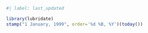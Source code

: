 ```r
#| label: last_updated

library(lubridate)
stamp("1 January, 1999", order='%d %B, %Y')(today())
```
